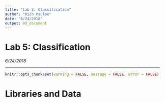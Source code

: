 ```yaml
---
title: "Lab 5: Classification"
author: "Rich Pauloo"
date: "6/24/2018"
output: md_document
---
```


# Lab 5: Classification

*6/24/2018*  

***  

```r
knitr::opts_chunk$set(warning = FALSE, message = FALSE, error = FALSE)
```

# Libraries and Data
